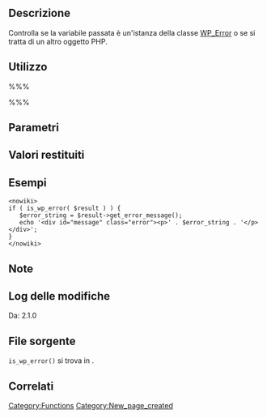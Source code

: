 {{Languages|
{{en|Function Reference/is_wp_error}}
{{it|Riferimento funzioni/is_wp_error}}
}}

== Descrizione ==
Controlla se la variabile passata è un'istanza della classe [[it:Riferimento classi/WP_Error|WP_Error]] o se si tratta di un altro oggetto PHP.

== Utilizzo ==
%%%<?php is_wp_error( $thing ); ?>%%%

== Parametri ==
{{it:Parameter|$thing|mixed|Qualunque variabile esistente di un tipo conosciuto o sconosciuto.}}

== Valori restituiti ==
{{it:Return||boolean|True se si tratta di un'istanza della classe <tt>WP_Error</tt>, false altrimenti.}}

== Esempi ==
<pre><nowiki>
if ( is_wp_error( $result ) ) {
   $error_string = $result->get_error_message();
   echo '<div id="message" class="error"><p>' . $error_string . '</p></div>';
}
</nowiki></pre>

== Note ==

== Log delle modifiche ==
Da: 2.1.0

== File sorgente ==
<!-- Need links to current source code files -->
<code>is_wp_error()</code> si trova in {{Trac|wp-includes/class-wp-error.php}}.

== Correlati ==
<!--
    To Do:
    Need to find related functions.
    Need to create groups of functions and create templates to add them to a page quickly.
    Some functions may be related to many groups of functions.
-->

{{it:Tag Footer}}

[[Category:Functions]]
[[Category:New_page_created]]